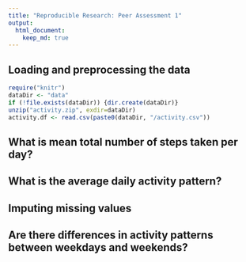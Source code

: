 ```yaml
---
title: "Reproducible Research: Peer Assessment 1"
output: 
  html_document:
    keep_md: true
---
```



## Loading and preprocessing the data
```r
require("knitr")
dataDir <- "data"
if (!file.exists(dataDir)) {dir.create(dataDir)}
unzip("activity.zip", exdir=dataDir)
activity.df <- read.csv(paste0(dataDir, "/activity.csv"))
```


## What is mean total number of steps taken per day?



## What is the average daily activity pattern?



## Imputing missing values



## Are there differences in activity patterns between weekdays and weekends?
